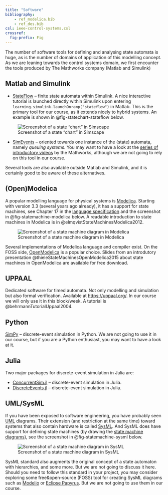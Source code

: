 ```yaml
---
title: "Software"
bibliography: 
    - ref_modelica.bib
    - ref_des.bib
csl: ieee-control-systems.csl
crossref:
  fig-prefix: Fig
---
```


The number of software tools for defining and analysing state automata is huge, as is the number of domains of application of this modelling concept. As we are leaning towards the control systems domain, we first encounter the tools produced by The Mathworks company (Matlab and Simulink)

## Matlab and Simulink
- [StateFlow](https://www.mathworks.com/products/stateflow.html) – finite state automata within Simulink. A nice interactive tutorial is launched directly within Simulink upon entering `learning.simulink.launchOnramp("stateflow")` in Matlab. This is the primary tool for our course, as it extends nicely to hybrid systems. An example is shown in @fig-statechart-stateflow below.

![Screenshot of a state "chart" in Simscape](des_figures/aircontrol-chart_stateflow.png){#fig-statechart-stateflow}

- [SimEvents](https://www.mathworks.com/products/simevents.html) – oriented towards one instance of the (state) automata, namely *queuing systems*. You may want to have a look at the [series of introductory videos](https://www.mathworks.com/videos/series/understanding-discrete-event-simulation.html) by the Mathworks, although we are not going to rely on this tool in our course.

Several tools are also available outside Matlab and Simulink, and it is certainly good to be aware of these alternatives.

## (Open)Modelica

A popular modelling language for physical systems is [Modelica](https://www.modelica.org). Starting with version 3.3 (several years ago already), it has a support for state machines, see Chapter 17 in the [language specification](https://specification.modelica.org/master/state-machines.html) and the screenshot in @fig-statemachine-modelica below. A readable introduction to state machines in Modelica is in @elmqvistStateMachinesModelica2012.

![Screenshot of a state machine diagram in Modelica](des_figures/statemachine_modelica.png){#fig-statemachine-modelica}

Several implementations of Modelica language and compiler exist. On the FOSS side, [OpenModelica](https://openmodelica.org) is a popular choice. Slides from an introdutory presentation @thieleStateMachinesOpenModelica2015 about state machines in OpenModelica are available for free download.

## UPPAAL

Dedicated software for timed automata. Not only modelling and simulation but also formal verification. Available at [https://uppaal.org/](https://uppaal.org). In our course we will only use it in this block/week. A tutorial is @behrmannTutorialUppaal2004.

## Python

[SimPy](https://simpy.readthedocs.io/en/latest/) – discrete-event simulation in Python. We are not going to use it in our course, but if you are a Python enthusiast, you may want to have a look at it.

## Julia

Two major packages for discrete-event simulation in Julia are:

- [ConcurrentSim.jl](https://github.com/JuliaDynamics/ConcurrentSim.jl) – discrete-event simulation in Julia.
- [DiscreteEvents.jl](https://github.com/JuliaDynamics/DiscreteEvents.jl) – discrete-event simulation in Julia.

## UML/SysML

If you have been exposed to software engineering, you have probably seen [UML](https://www.uml.org) diagrams. Their extension (and restriction at the same time) toward systems that also contain hardware is called [SysML](https://sysml.org). And SysML does have support for defining state machines (by drawing the [state machine diagrams]((https://sysml.org/sysml-faq/what-is-state-machine-diagram.html))), see the screenshot in @fig-statemachine-sysml below.

![Screenshot of a state machine diagram in SysML](des_figures/statemachine_sysml.png){#fig-statemachine-sysml}

SysML standard also augments the original concept of a state automaton with hierarchies, and some more. But we are not going to discuss it here. Should you need to follow this standard in your project, you may consider exploring some free&open-source (FOSS) tool for creating SysML diagrams such as [Modelio](https://www.modelio.org) or [Eclipse Papyrus](https://eclipse.dev/papyrus/). But we are not going to use them in our course.

